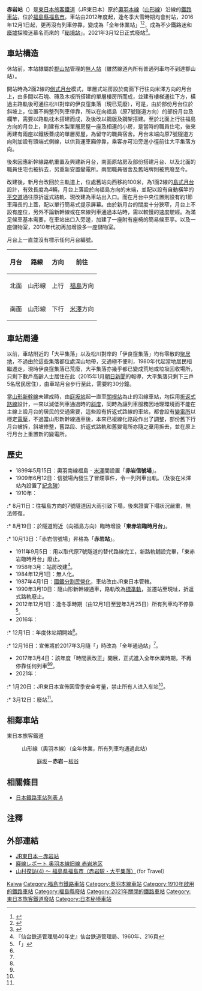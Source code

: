 {{NoteTA
|T=zh-hans:赤岩站; zh-hant:赤岩車站; zh-hk:赤岩站;
|1=zh-hans:赤岩站; zh-hant:赤岩車站; zh-hk:赤岩站;
}}
{{日本車站資訊
|公司色 = grey
|站名 = 赤岩站
|圖片 = Akaiwa stn01.jpg
|圖片說明 = 一列開往[[福島車站_(福島縣)|福島站]]的[[山形線|山形線]]普通列車正駛入仍使用中的赤岩站（2006年8月）
|日文原名 = 赤岩
|平假名 = あかいわ
|羅馬拼音 = Akaiwa
|前一站 = [[庭坂站|庭坂]]
|前一站距離 = 7.7
|後一站距離 = 6.6
|後一站 = [[板谷站|板谷]]
|電報略號 = アイ
|所屬公司 = [[東日本旅客鐵道|東日本旅客鐵道]]（JR東日本）
|所屬路線 = {{Color|#ff6600|■}}[[奧羽本線|奧羽本線]]（[[山形線|山形線]]）
|距離 = 14.6
|起點站 = [[福島站_(福島縣)|福島]]
|所在地 = [[福島縣|福島縣]][[福島市|福島市]]大笹生字赤岩32 
|車站構造 = [[地面車站|地面車站]]
|月台配置 = 1面2線
|啟用年月日 = 1910年10月13日
|廢站年月日 = 2021年3月12日
|乘客人數 = 0
|統計年度 = 2004年
|轉車 = 
|備註 = 
}}
'''赤岩站'''（{{jpn|j=赤岩駅|hg=あかいわえき|rm=Akaiwa eki|f=y}}）是[[東日本旅客鐵道|東日本旅客鐵道]]（JR東日本）原於[[奧羽本線|奧羽本線]]（[[山形線|山形線]]）沿線的[[鐵路車站|鐵路車站]]，位於[[福島縣|福島縣]][[福島市|福島市]]。車站由2012年度起，逢冬季大雪時期均會封站，2016年12月1日起，更再沒有列車停靠，變成為「全年休業站」<ref name=":0">{{Cite web|url=http://jr-sendai.com/upload-images/2016/12/20161216.pdf|title=2017年3月ダイヤ改正および新駅開業等について|accessdate=2016-12-16|date=2016-12-16|publisher=東日本旅客鉄道仙台支社|archive-date=2016-12-16|archive-url=https://web.archive.org/web/20161216113740/http://jr-sendai.com/upload-images/2016/12/20161216.pdf|dead-url=no}}</ref><ref name="r">{{Cite web|url=https://response.jp/article/2016/12/17/287178.html|title=【2017年3月JRダイヤ改正】仙台空港線や磐越西線で増発…赤岩駅は通年休止に|accessdate=2017-05-12|date=2016-12-17|publisher=Respons|archive-date=2017-02-26|archive-url=https://web.archive.org/web/20170226001041/http://response.jp/article/2016/12/17/287178.html|dead-url=no}}</ref>，成為不少鐵路迷和[[廢墟|廢墟]]探險迷慕名而來的「[[秘境站|秘境站]]」。2021年3月12日正式廢站<ref name=jreast-20210120>{{cite press |url=https://www.jreast.co.jp/press/2021/sendai/20210120_s01.pdf |title=奥羽本線赤岩駅廃止について |publisher=東日本旅客鐵道 |date=2021-01-20 |language=ja |access-date=2021-01-21 |archive-date=2021-01-20 |archive-url=https://web.archive.org/web/20210120091147/https://www.jreast.co.jp/press/2021/sendai/20210120_s01.pdf |dead-url=no }}</ref>。

==車站構造==
休站前，本站隸屬於[[郡山站|郡山站]]管理的[[無人站|無人站]]（雖然線道內所有普通列車均不到達郡山站）。

開站時為2面2線的[[側式月台|側式月台]]模式，單層式站房設於南面下行往向米澤方向的月台上，由多間以石塊、磚及木板所搭建的單層樓房所而成，並建有樓梯通往下方，橫過主路軌後可通往松川對岸的伊良窪集落（現已荒廢），可是，由於部份月台位於斜坡上，位置不夠整列列車停靠，所以在向福島（原7號隧道方向）的部份月台及欄竿，需要以路軌枕木搭建而成，及後改以鋼版及鋼架搭建。至於北面上行往福島方向的月台上，則建有木製單層房屋一座及相連的小房，是當時的職員住宅，後來再建有兩座以鐵板蓋成的單層房屋，為留守的職員宿舍。月台末端向原7號隧道方向則加設有頭端式側線，以供貨運車廂停靠，乘客亦可沿旁邊小徑前往大平集落方向。

後來因應新幹線路軌重置及興建新月台，南面原站房及部份搭建月台、以及北面的職員住宅也被拆去，另重新安置變電所。兩間職員宿舍及舊站牌則被荒廢至今。

改建後，新月台改回於主軌道上，位處舊站向西移約100米，為1面2線的[[島式月台|島式月台]]設計，有效長度為4輛，月台上落設於向福島方向的末端，並配以設有自動橫竿的[[平交道|平交道]]通往原折返式路軌、現改建為車站出入口。而在月台中央位置則設有約1節車廂長的上蓋，配以單行簡易式提示屏幕。由於新月台的闊度十分狹窄，月台上不設有座位，另外不論新幹線或在來線列車通過本站時，需以較慢的速度駛經。為滿足候車基本需要，在車站出口入旁邊，加建了一座附有座椅的簡易候車亭。以及一座儲物室，2010年代初再加增設多一座儲物室。

月台上一直並沒有標示任何月台編號。

{| rules="rows" class="wikitable"
!月台!!路線!!方向!!前往
|-
! 北面
| {{Color|#ee7b28|■}}山形線
| 上行
| [[福島站_(福島縣)|福島]]方向
|-
! 南面
| {{Color|#ee7b28|■}}山形線
| style="text-align:center" | 下行
| [[米澤站|米澤]]方向
|}

==車站周邊==
以前，車站附近的「大平集落」以及松川對岸的「伊良窪集落」均有零散的[[聚居地|聚居地]]，不過由於這些集落都位處深山地帶，交通極不便利，1980年代起當地居民相繼遷走，現時伊良窪集落已荒廢，大平集落亦幾乎都已變成荒地或垃圾回收場所，只剩下數戶高齡人士居住在此（2015年1月[[朝日新聞|朝日新聞]]的報導，大平集落只剩下三戶5名居民居住），由車站月台步行至此，需要約30分鐘。

當[[山形新幹線|山形新幹線]]未建成時，由[[庭坂站|庭坂站]]起一直至[[關根站|關根站]]為止的沿線車站，均採用[[折返式路線|折返式路線]]設計，一來以減低列車通過{{link-ja|板谷陘|板谷峠}}時的[[斜度|斜度]]，同時為讓列車服務因地理環境而不能在主線上設月台的居民的交通需要，這些設有折返式路線的車站，都會設有[[變電所|變電所]]以穩定[[電壓|電壓]]，不過當山形新幹線通車後，本來已複線化路段作出了調整，部份舊下行月台被拆，斜坡修整，舊路段、折返式路軌和舊變電所亦隨之棄用拆去，並在原上行月台上重置新的變電所。

==歷史==
* 1899年5月15日：奧羽南線福島 - [[米澤站|米澤]]間設置「'''赤岩信號場'''」。
* 1909年6月12日：信號場內發生了冒煙事件，令一列列車出軌。（及後在米澤站內設置了[[紀念碑|紀念碑]]）
* 1910年：
:* 8月11日：往福島方向的7號隧道因大雨引致下塌，後來證實下塌狀況嚴重，無法修復。
:* 8月19日：於隧道附近（向福島方向）臨時增設「'''東赤岩臨時月台'''」。
:* 10月13日：「赤岩信號場」昇格為「'''赤岩站'''」。
* 1911年9月5日：用以取代原7號隧道的替代路線完工，新路軌舖設完畢，「東赤岩臨時月台」廢止。
* 1958年3月：站房改建<ref>『仙台鉄道管理局40年史』仙台鉄道管理局、1960年、216頁</ref>。
* 1984年12月1日：無人化。
* 1987年4月1日：[[國鐵分割民營化|國鐵分割民營化]]，車站改由JR東日本管轄。
* 1990年3月10日：隨山形新幹線通車，路軌改為[[標準軌|標準軌]]，並遷站至現址，折返式路軌廢止。
* 2012年12月1日：逢冬季時期（由12月1日至翌年3月25日）所有列車均不停靠<ref>「{{PDFlink|[http://jr-sendai.com/upload-images/2012/11/press_20121115-akaiwaeki.pdf 奥羽本線 赤岩駅冬期間の普通列車通過についてのお知らせ]}}」</ref>。
* 2016年：
:* 12月1日：年度休站期開始<ref name="r" />。
:* 12月16日：宣佈將於2017年3月隨「{{link-ja|時間表改正|ダイヤ改正}}」時改為「全年通過站」<ref name=":0" />。
* 2017年3月4日：該年度「時間表改正」開展，正式進入全年休業時期，不再停靠任何列車<ref name=":0" /><ref name="r"/>。
* 2021年：
:* 1月20日：JR東日本宣佈因雪季安全考量，禁止所有人进入车站<ref name=jreast-20210120 />。
:* 3月12日：廢站<ref name=jreast-20210120 />。

==相鄰車站==
; 東日本旅客鐵道
: {{Color|#ff6600|■}}山形線（奧羽本線）（全年休業，所有列車均通過此站）
:: [[庭坂站|庭坂]]－'''赤岩'''－[[板谷站|板谷]]

==相關條目==
*[[日本鐵路車站列表_A|日本鐵路車站列表 A]]

==注釋==
{{reflist}}

==外部連結==
* [http://www.jreast.co.jp/estation/station/info.aspx?StationCd=29 JR東日本－赤岩站]{{Wayback|url=http://www.jreast.co.jp/estation/station/info.aspx?StationCd=29 |date=20210123060128 }}{{ja}}
* [http://yamaiga.com/rail/akaiwa/main.html 廃線レポート 奥羽本線旧線 赤岩地区]{{Wayback|url=http://yamaiga.com/rail/akaiwa/main.html |date=20210217113732 }}{{ja}}
* [https://4travel.jp/travelogue/11034977 山村探訪(4) ～ 福島県福島市（赤岩駅・大平集落）]{{Wayback|url=https://4travel.jp/travelogue/11034977 |date=20210120134123 }}（for Travel）{{ja}}

{{山形線}}
{{coord|37|48|20.67|N|140|20|6.94|E|scale:10000_region:JP_type:railwaystation|display=title}}
{{DEFAULTSORT:Akaiwa}}
[[Category:日本鐵路車站_A|Kaiwa]]
[[Category:福島市鐵路車站|Category:福島市鐵路車站]]
[[Category:奧羽本線車站|Category:奧羽本線車站]]
[[Category:1910年啟用的鐵路車站|Category:1910年啟用的鐵路車站]]
[[Category:福島縣廢站|Category:福島縣廢站]]
[[Category:2021年關閉的鐵路車站|Category:2021年關閉的鐵路車站]]
[[Category:東日本旅客鐵道廢站|Category:東日本旅客鐵道廢站]]
[[Category:日本秘境車站|Category:日本秘境車站]]